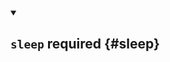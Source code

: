 


<details className="config-field" data-expandable="true" open>
<summary>

## `sleep` <span className="config-field-required" data-required="false">required</span> <span className="config-field-type"></span> <span className="config-field-default"></span> <span className="config-field-enum"></span> {#sleep}



</summary>

<PartialSleepreference />


</details>
